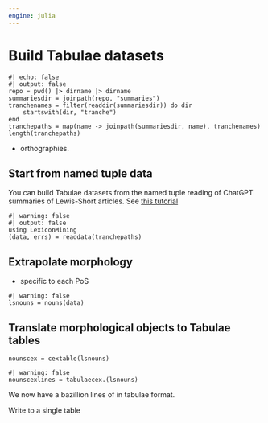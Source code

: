 ```yaml
---
engine: julia
---
```


# Build Tabulae datasets

```
#| echo: false
#| output: false
repo = pwd() |> dirname |> dirname
summariesdir = joinpath(repo, "summaries")
tranchenames = filter(readdir(summariesdir)) do dir
    startswith(dir, "tranche")
end
tranchepaths = map(name -> joinpath(summariesdir, name), tranchenames)
length(tranchepaths)
```


::: {.callout-caution title="Content TBA"}

- orthographies. 
:::


## Start from named tuple data

You can build Tabulae datasets from the named tuple reading of ChatGPT summaries of Lewis-Short articles. See [this tutorial](./readsummaries.qmd)
```
#| warning: false
#| output: false
using LexiconMining
(data, errs) = readdata(tranchepaths)
```

## Extrapolate morphology

- specific to each PoS 


```
#| warning: false
lsnouns = nouns(data)
```

## Translate morphological objects to Tabulae tables

```
nounscex = cextable(lsnouns)
```

```
#| warning: false
nounscexlines = tabulaecex.(lsnouns)
```

We now have a bazillion lines of in tabulae format.

Write to a single table
